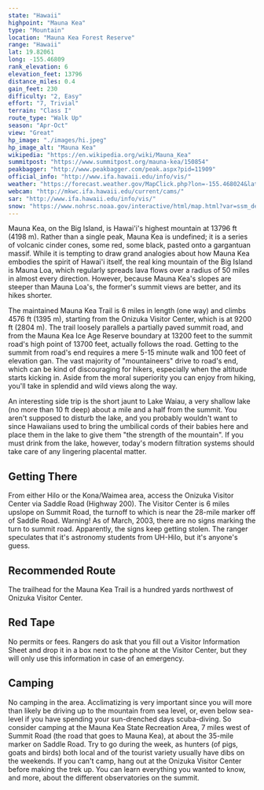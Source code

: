 ```yaml
---
state: "Hawaii"
highpoint: "Mauna Kea"
type: "Mountain"
location: "Mauna Kea Forest Reserve"
range: "Hawaii"
lat: 19.82061
long: -155.46809
rank_elevation: 6
elevation_feet: 13796
distance_miles: 0.4
gain_feet: 230
difficulty: "2, Easy"
effort: "7, Trivial"
terrain: "Class I"
route_type: "Walk Up"
season: "Apr-Oct"
view: "Great"
hp_image: "./images/hi.jpeg"
hp_image_alt: "Mauna Kea"
wikipedia: "https://en.wikipedia.org/wiki/Mauna_Kea"
summitpost: "https://www.summitpost.org/mauna-kea/150854"
peakbagger: "http://www.peakbagger.com/peak.aspx?pid=11909"
official_info: "http://www.ifa.hawaii.edu/info/vis/"
weather: "https://forecast.weather.gov/MapClick.php?lon=-155.468024&lat=19.820679"
webcam: "http://mkwc.ifa.hawaii.edu/current/cams/"
sar: "http://www.ifa.hawaii.edu/info/vis/"
snow: "https://www.nohrsc.noaa.gov/interactive/html/map.html?var=ssm_depth&min_x=-155.562093423449&min_y=19.7206787109375&max_x=-155.373941732801&max_y=19.9206787109375&bgvar=dem&shdvar=shading&title=0&width=800&height=450&font=0&lbl=m&palette=0&h_o=0&metric=0&lp=0&no_header=0&snap=1&o7=1&o9=1&o11=1&o13=1"
---
```


Mauna Kea, on the Big Island, is Hawai'i's highest mountain at 13796 ft (4198 m). Rather than a single peak, Mauna Kea is undefined; it is a series of volcanic cinder cones, some red, some black, pasted onto a gargantuan massif. While it is tempting to draw grand analogies about how Mauna Kea embodies the spirit of Hawai'i itself, the real king mountain of the Big Island is Mauna Loa, which regularly spreads lava flows over a radius of 50 miles in almost every direction. However, because Mauna Kea's slopes are steeper than Mauna Loa's, the former's summit views are better, and its hikes shorter.

The maintained Mauna Kea Trail is 6 miles in length (one way) and climbs 4576 ft (1395 m), starting from the Onizuka Visitor Center, which is at 9200 ft (2804 m). The trail loosely parallels a partially paved summit road, and from the Mauna Kea Ice Age Reserve boundary at 13200 feet to the summit road's high point of 13700 feet, actually follows the road. Getting to the summit from road's end requires a mere 5-15 minute walk and 100 feet of elevation gan. The vast majority of "mountaineers" drive to road's end, which can be kind of discouraging for hikers, especially when the altitude starts kicking in. Aside from the moral superiority you can enjoy from hiking, you'll take in splendid and wild views along the way.

An interesting side trip is the short jaunt to Lake Waiau, a very shallow lake (no more than 10 ft deep) about a mile and a half from the summit. You aren't supposed to disturb the lake, and you probably wouldn't want to since Hawaiians used to bring the umbilical cords of their babies here and place them in the lake to give them "the strength of the mountain". If you must drink from the lake, however, today's modern filtration systems should take care of any lingering placental matter.

## Getting There
From either Hilo or the Kona/Waimea area, access the Onizuka Visitor Center via Saddle Road (Highway 200). The Visitor Center is 6 miles upslope on Summit Road, the turnoff to which is near the 28-mile marker off of Saddle Road. Warning! As of March, 2003, there are no signs marking the turn to summit road. Apparently, the signs keep getting stolen. The ranger speculates that it's astronomy students from UH-Hilo, but it's anyone's guess.

## Recommended Route
The trailhead for the Mauna Kea Trail is a hundred yards northwest of Onizuka Visitor Center.

## Red Tape
No permits or fees. Rangers do ask that you fill out a Visitor Information Sheet and drop it in a box next to the phone at the Visitor Center, but they will only use this information in case of an emergency.

## Camping
No camping in the area. Acclimatizing is very important since you will more than likely be driving up to the mountain from sea level, or, even below sea-level if you have spending your sun-drenched days scuba-diving. So consider camping at the Mauna Kea State Recreation Area, 7 miles west of Summit Road (the road that goes to Mauna Kea), at about the 35-mile marker on Saddle Road.  Try to go during the week, as hunters (of pigs, goats and birds) both local and of the tourist variety usually have dibs on the weekends. If you can't camp, hang out at the Onizuka Visitor Center before making the trek up. You can learn everything you wanted to know, and more, about the different observatories on the summit.
